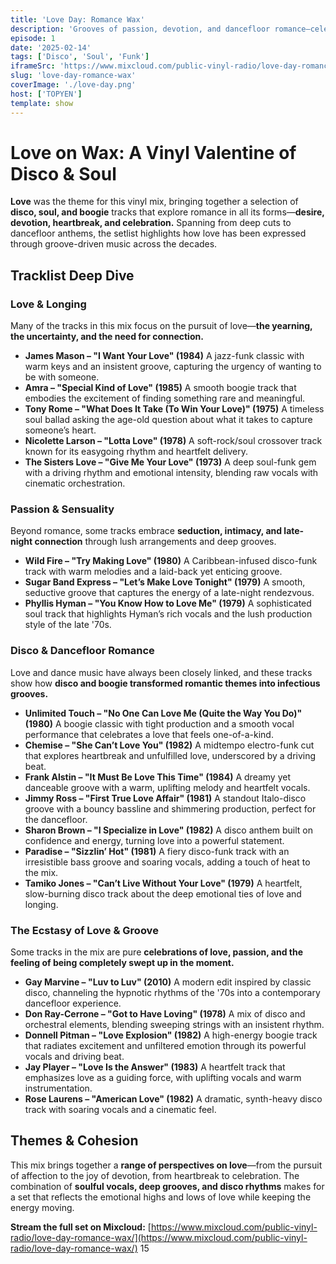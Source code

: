 ```yaml
---
title: 'Love Day: Romance Wax'
description: 'Grooves of passion, devotion, and dancefloor romance—celebrating love through disco, soul, and boogie.'
episode: 1
date: '2025-02-14'
tags: ['Disco', 'Soul', 'Funk']
iframeSrc: 'https://www.mixcloud.com/public-vinyl-radio/love-day-romance-wax/'
slug: 'love-day-romance-wax'
coverImage: './love-day.png'
host: ['TOPYEN']
template: show
---
```


# **Love on Wax: A Vinyl Valentine of Disco & Soul**

**Love** was the theme for this vinyl mix, bringing together a selection of **disco, soul, and boogie** tracks that explore romance in all its forms—**desire, devotion, heartbreak, and celebration.** Spanning from deep cuts to dancefloor anthems, the setlist highlights how love has been expressed through groove-driven music across the decades.

## **Tracklist Deep Dive**

### **Love & Longing**

Many of the tracks in this mix focus on the pursuit of love—**the yearning, the uncertainty, and the need for connection.**

- **James Mason – "I Want Your Love" (1984)**
  A jazz-funk classic with warm keys and an insistent groove, capturing the urgency of wanting to be with someone.
- **Amra – "Special Kind of Love" (1985)**
  A smooth boogie track that embodies the excitement of finding something rare and meaningful.
- **Tony Rome – "What Does It Take (To Win Your Love)" (1975)**
  A timeless soul ballad asking the age-old question about what it takes to capture someone’s heart.
- **Nicolette Larson – "Lotta Love" (1978)**
  A soft-rock/soul crossover track known for its easygoing rhythm and heartfelt delivery.
- **The Sisters Love – "Give Me Your Love" (1973)**
  A deep soul-funk gem with a driving rhythm and emotional intensity, blending raw vocals with cinematic orchestration.

### **Passion & Sensuality**

Beyond romance, some tracks embrace **seduction, intimacy, and late-night connection** through lush arrangements and deep grooves.

- **Wild Fire – "Try Making Love" (1980)**
  A Caribbean-infused disco-funk track with warm melodies and a laid-back yet enticing groove.
- **Sugar Band Express – "Let’s Make Love Tonight" (1979)**
  A smooth, seductive groove that captures the energy of a late-night rendezvous.
- **Phyllis Hyman – "You Know How to Love Me" (1979)**
  A sophisticated soul track that highlights Hyman’s rich vocals and the lush production style of the late '70s.

### **Disco & Dancefloor Romance**

Love and dance music have always been closely linked, and these tracks show how **disco and boogie transformed romantic themes into infectious grooves.**

- **Unlimited Touch – "No One Can Love Me (Quite the Way You Do)" (1980)**
  A boogie classic with tight production and a smooth vocal performance that celebrates a love that feels one-of-a-kind.
- **Chemise – "She Can’t Love You" (1982)**
  A midtempo electro-funk cut that explores heartbreak and unfulfilled love, underscored by a driving beat.
- **Frank Alstin – "It Must Be Love This Time" (1984)**
  A dreamy yet danceable groove with a warm, uplifting melody and heartfelt vocals.
- **Jimmy Ross – "First True Love Affair" (1981)**
  A standout Italo-disco groove with a bouncy bassline and shimmering production, perfect for the dancefloor.
- **Sharon Brown – "I Specialize in Love" (1982)**
  A disco anthem built on confidence and energy, turning love into a powerful statement.
- **Paradise – "Sizzlin’ Hot" (1981)**
  A fiery disco-funk track with an irresistible bass groove and soaring vocals, adding a touch of heat to the mix.
- **Tamiko Jones – "Can’t Live Without Your Love" (1979)**
  A heartfelt, slow-burning disco track about the deep emotional ties of love and longing.

### **The Ecstasy of Love & Groove**

Some tracks in the mix are pure **celebrations of love, passion, and the feeling of being completely swept up in the moment.**

- **Gay Marvine – "Luv to Luv" (2010)**
  A modern edit inspired by classic disco, channeling the hypnotic rhythms of the '70s into a contemporary dancefloor experience.
- **Don Ray-Cerrone – "Got to Have Loving" (1978)**
  A mix of disco and orchestral elements, blending sweeping strings with an insistent rhythm.
- **Donnell Pitman – "Love Explosion" (1982)**
  A high-energy boogie track that radiates excitement and unfiltered emotion through its powerful vocals and driving beat.
- **Jay Player – "Love Is the Answer" (1983)**
  A heartfelt track that emphasizes love as a guiding force, with uplifting vocals and warm instrumentation.
- **Rose Laurens – "American Love" (1982)**
  A dramatic, synth-heavy disco track with soaring vocals and a cinematic feel.

## **Themes & Cohesion**

This mix brings together a **range of perspectives on love**—from the pursuit of affection to the joy of devotion, from heartbreak to celebration. The combination of **soulful vocals, deep grooves, and disco rhythms** makes for a set that reflects the emotional highs and lows of love while keeping the energy moving.

**Stream the full set on Mixcloud:** [https://www.mixcloud.com/public-vinyl-radio/love-day-romance-wax/](https://www.mixcloud.com/public-vinyl-radio/love-day-romance-wax/)
15
